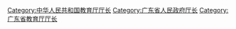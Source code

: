 [[Category:中华人民共和国教育厅厅长|Category:中华人民共和国教育厅厅长]]
[[Category:广东省人民政府厅长|Category:广东省人民政府厅长]]
[[Category:广东省教育厅厅长|Category:广东省教育厅厅长]]